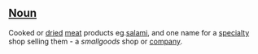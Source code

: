 ==[[Noun]]==
Cooked or [[dried]] [[meat]] products eg.[[salami]], and one name for a [[specialty]] shop selling them - a ''smallgoods'' shop or [[company]].